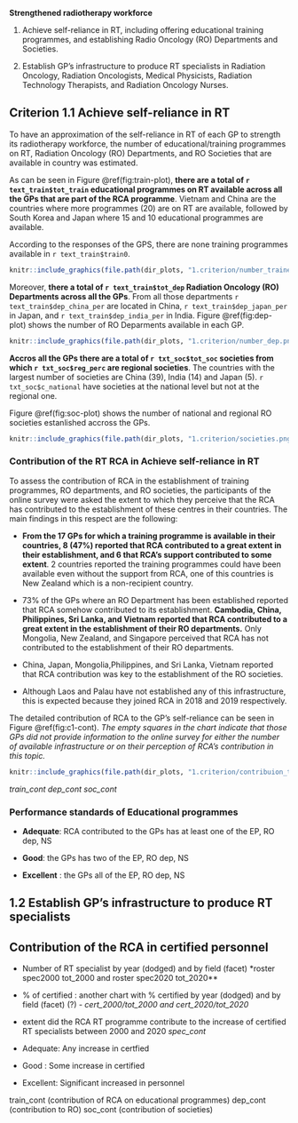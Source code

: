 
**Strengthened radiotherapy workforce **

1. Achieve self-reliance in RT, including offering educational training programmes, and establishing Radio Oncology (RO) Departments and Societies.

2. Establish GP's infrastructure to produce RT specialists in Radiation Oncology, Radiation Oncologists, Medical Physicists, Radiation Technology Therapists, and Radiation Oncology Nurses.




## Criterion 1.1 Achieve self-reliance in RT




To have an approximation of the self-reliance in RT of each GP to strength its radiotherapy workforce, the number of  educational/training programmes on RT, Radiation Oncology (RO) Departments, and RO Societies that are available in country was estimated.  


As can be seen in Figure \@ref(fig:train-plot), **there are a total of `r text_train$tot_train` educational programmes on RT available across all the GPs that are part of the RCA programme**. Vietnam and China are the countries where more programmes (20) are on RT are available, followed by South Korea and Japan where 15 and 10 educational programmes are available.

According to the responses of the GPS, there are none training programmes available in `r text_train$train0`.




```r
knitr::include_graphics(file.path(dir_plots, "1.criterion/number_trained.png"))
```

Moreover, **there a total of `r text_train$tot_dep` Radiation Oncology (RO) Departments across all the GPs**. From all those departments `r text_train$dep_china_per` are located in China, `r text_train$dep_japan_per` in Japan, and `r text_train$dep_india_per` in India. Figure \@ref(fig:dep-plot) shows the number of RO Deparments available in each GP. 



```r
knitr::include_graphics(file.path(dir_plots, "1.criterion/number_dep.png"))
```

**Accros all the GPs there are a total of `r txt_soc$tot_soc` societies from which `r txt_soc$reg_perc` are regional societies**. The countries with the largest number of societies are China (39), India (14) and Japan (5). `r txt_soc$c_national` have societies at the national level but not at the regional one.


Figure \@ref(fig:soc-plot) shows the number of national and regional RO societies estanlished accross the GPs. 


```r
knitr::include_graphics(file.path(dir_plots, "1.criterion/societies.png"))
```


### Contribution of the RT RCA in Achieve self-reliance in RT


To assess the contribution of RCA in the establishment of training programmes, RO departments, and RO societies, the participants of the online survey were asked the extent to which they perceive that the RCA has contributed to the establishment of these centres in their countries. The main findings in this respect are the following:


* **From the 17 GPs for which a training programme is available in their countries, 8 (47%) reported that RCA contributed to a great extent in their establishment, and 6 that RCA's support contributed to some extent**. 2 countries reported the training programmes could have been available even without the support from RCA, one of this countries is New Zealand which is a non-recipient country.


* 73% of the GPs where an RO Department has been established reported that RCA somehow contributed to its establishment. **Cambodia, China, Philippines, Sri Lanka, and Vietnam reported that RCA contributed to a great extent in the establishment of their RO departments.** Only Mongolia, New Zealand, and Singapore perceived that RCA has not contributed to the establishment of their RO departments.


* China, Japan, Mongolia,Philippines, and Sri Lanka, Vietnam reported that RCA contribution was key to the establishment of the RO societies. 

* Although Laos and Palau have not established any of this infrastructure, this is expected because they joined RCA in 2018 and 2019 respectively.

The detailed contribution of RCA to the GP's self-reliance can be seen in Figure \@ref(fig:c1-cont). *The empty squares in the chart indicate that those GPs did not provide information to the online survey for either the number of available infrastructure or on their perception of RCA's contribution in this topic.*



```r
knitr::include_graphics(file.path(dir_plots, "1.criterion/contribuion_trained.png"))
```





*train_cont dep_cont soc_cont*



### Performance standards of Educational programmes

* **Adequate**: RCA contributed to the GPs has at least one of the EP, RO dep, NS

* **Good**: the GPs has two of the EP, RO dep, NS

* **Excellent** : the GPs all of the EP, RO dep, NS






## 1.2 Establish GP's infrastructure to produce RT specialists

## Contribution of the RCA in certified personnel

* Number of RT specialist by year (dodged) and by field (facet)
*roster spec2000 tot_2000 and roster spec2020 tot_2020**
* % of certified : another chart with % certified by year (dodged) and by field (facet) (?) - 
*cert_2000/tot_2000  and cert_2020/tot_2020*

* extent did the RCA RT programme contribute to the increase of certified RT specialists between 2000 and 2020
*spec_cont*



* Adequate: Any increase in certfied
* Good : Some increase in certified
* Excellent: Significant increased in personnel



train_cont (contribution of RCA on educational programmes)
dep_cont (contribution to RO)
soc_cont (contribution of societies)
